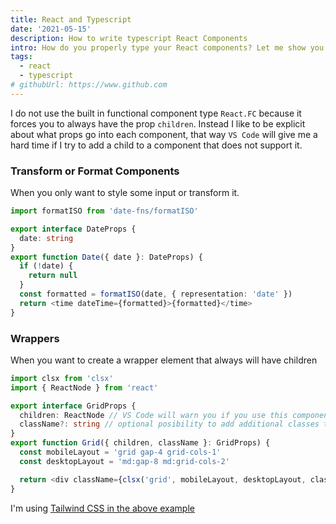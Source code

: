 ```yaml
---
title: React and Typescript
date: '2021-05-15'
description: How to write typescript React Components
intro: How do you properly type your React components? Let me show you a couple of different scenarios.
tags:
  - react
  - typescript
# githubUrl: https://www.github.com
---
```


I do not use the built in functional component type `React.FC` because it forces you to always have the prop `children`.
Instead I like to be explicit about what props go into each component, that way `VS Code` will give me a hard time if I try to add a child to a component that does not support it.

### Transform or Format Components

When you only want to style some input or transform it.

```ts
import formatISO from 'date-fns/formatISO'

export interface DateProps {
  date: string
}
export function Date({ date }: DateProps) {
  if (!date) {
    return null
  }
  const formatted = formatISO(date, { representation: 'date' })
  return <time dateTime={formatted}>{formatted}</time>
}
```

### Wrappers

When you want to create a wrapper element that always will have children

```ts
import clsx from 'clsx'
import { ReactNode } from 'react'

export interface GridProps {
  children: ReactNode // VS Code will warn you if you use this component without children
  className?: string // optional posibility to add additional classes to grid
}
export function Grid({ children, className }: GridProps) {
  const mobileLayout = 'grid gap-4 grid-cols-1'
  const desktopLayout = 'md:gap-8 md:grid-cols-2'

  return <div className={clsx('grid', mobileLayout, desktopLayout, className)}>{children}</div>
}
```

<Note>
  I'm using <a href="https://tailwindcss.com/">Tailwind CSS in the above example</a>
</Note>
